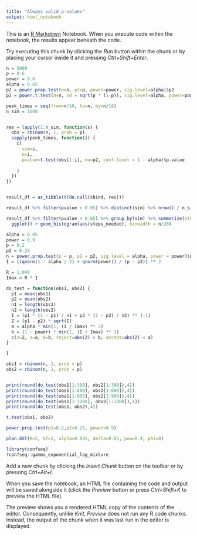 ```yaml
---
title: "Always valid p-values"
output: html_notebook
---
```


This is an [R Markdown](http://rmarkdown.rstudio.com) Notebook. When you execute code within the notebook, the results appear beneath the code. 

Try executing this chunk by clicking the *Run* button within the chunk or by placing your cursor inside it and pressing *Ctrl+Shift+Enter*. 

```r
n = 5000
p = 0.6
power = 0.8
alpha = 0.05
p2 = power.prop.test(n=n, p1=p, power=power, sig.level=alpha)$p2
p2 = power.t.test(n=n, sd = sqrt(p * (1-p)), sig.level=alpha, power=power, type='one.sample')$delta + p
```

```r

peek_times = seq(from=n/10, to=n, by=n/10)
n_sim = 1000


res = lapply(1:n_sim, function(s) {
  obs = rbinom(n, 1, prob = p)
  sapply(peek_times, function(i) {
    c(
      sim=s, 
      n=i, 
      pvalue=t.test(obs[1:i], mu=p2, conf.level = 1 - alpha)$p.value
      
    )
  })
})


result_df = as_tibble(t(do.call(cbind, res))) 

result_df %>% filter(pvalue < 0.05) %>% distinct(sim) %>% nrow() / n_sim

result_df %>% filter(pvalue < 0.05) %>% group_by(sim) %>% summarize(steps_needed = min(n)) %>%
  ggplot() + geom_histogram(aes(steps_needed), binwidth = n/20)

```

```r
alpha = 0.05
power = 0.9
p = 0.2
p2 = 0.25
n = power.prop.test(p = p, p2 = p2, sig.level = alpha, power = power)$n
I = ((qnorm(1 - alpha / 2) + qnorm(power)) / (p - p2)) ** 2

R = 1.049
Imax = R * I

do_test = function(obs1, obs2) {
  p1 = mean(obs1)
  p2 = mean(obs2)
  n1 = length(obs1)
  n2 = length(obs2)
  I = (p1 * (1 - p1) / n1 + p2 * (1 - p2) / n2) ** (-1)
  Z = (p1 - p2) * sqrt(I)
  a = alpha * min(1, (I / Imax) ** 3)
  b = (1 - power) * min(1, (I / Imax) ** 3)
  c(z=Z, a=a, b=b, reject=abs(Z) > b, accept=abs(Z) < a)
}

I
```

```r
obs1 = rbinom(n, 1, prob = p)
obs2 = rbinom(n, 1, prob = p)


print(round(do_test(obs1[1:300], obs2[1:300]),4))
print(round(do_test(obs1[1:600], obs2[1:600]),4))
print(round(do_test(obs1[1:900], obs2[1:900]),4))
print(round(do_test(obs1[1:1200], obs2[1:1200]),4))
print(round(do_test(obs1, obs2),4))

t.test(obs1, obs2)
```


```r
power.prop.test(p1=0.2,p2=0.25, power=0.9)
```
```r
plan.GST(K=5, SF=1, alpha=0.025, delta=0.05, pow=0.9, phi=0)
```

```r
library(confseq)
?confseq::gamma_exponential_log_mixture
```


Add a new chunk by clicking the *Insert Chunk* button on the toolbar or by pressing *Ctrl+Alt+I*.

When you save the notebook, an HTML file containing the code and output will be saved alongside it (click the *Preview* button or press *Ctrl+Shift+K* to preview the HTML file).

The preview shows you a rendered HTML copy of the contents of the editor. Consequently, unlike *Knit*, *Preview* does not run any R code chunks. Instead, the output of the chunk when it was last run in the editor is displayed.
